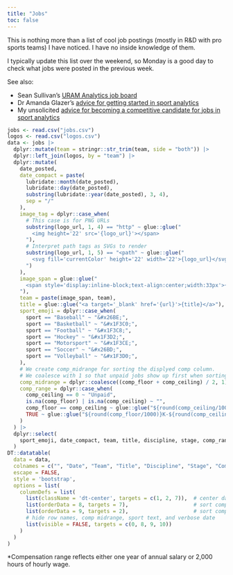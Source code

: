 ```yaml
---
title: "Jobs"
toc: false
---
```


This is nothing more than a list of cool job postings (mostly in R&D with pro sports teams) I have noticed. I have no inside knowledge of them.

I typically update this list over the weekend, so Monday is a good day to check what jobs were posted in the previous week.

See also:

- Sean Sullivan's [URAM Analytics job board](https://www.uramanalytics.com/job-board){target=_blank}
- Dr Amanda Glazer's [advice for getting started in sport analytics](https://www.amandaglazer.com/sports-analytics){target=_blank}
- My unsolicited [advice for becoming a competitive candidate for jobs in sport analytics](advice/index.qmd)

```r
jobs <- read.csv("jobs.csv")
logos <- read.csv("logos.csv")
data <- jobs |>
  dplyr::mutate(team = stringr::str_trim(team, side = "both")) |>
  dplyr::left_join(logos, by = "team") |>
  dplyr::mutate(
    date_posted,
    date_compact = paste(
      lubridate::month(date_posted),
      lubridate::day(date_posted),
      substring(lubridate::year(date_posted), 3, 4),
      sep = "/"
    ),
    image_tag = dplyr::case_when(
      # This case is for PNG URLs
      substring(logo_url, 1, 4) == "http" ~ glue::glue("
        <img height='22' src='{logo_url}'></span>
      "),
      # Interpret path tags as SVGs to render
      substring(logo_url, 1, 5) == "<path" ~ glue::glue("
        <svg fill='currentColor' height='22' width='22'>{logo_url}</svg>
      ")
    ),
    image_span = glue::glue("
      <span style='display:inline-block;text-align:center;width:33px'>{image_tag}</span>
    "),
    team = paste(image_span, team),
    title = glue::glue("<a target='_blank' href='{url}'>{title}</a>"),
    sport_emoji = dplyr::case_when(
      sport == "Baseball" ~ "&#x26BE;",
      sport == "Basketball" ~ "&#x1F3C0;",
      sport == "Football" ~ "&#x1F3C8;",
      sport == "Hockey" ~ "&#x1F3D2;",
      sport == "Motorsport" ~ "&#x1F3CE;",
      sport == "Soccer" ~ "&#x26BD;",
      sport == "Volleyball" ~ "&#x1F3D0;",
    ),
    # We create comp_midrange for sorting the displyed comp column.
    # We coalesce with 1 so that unpaid jobs show up first when sorting on this column ascending.
    comp_midrange = dplyr::coalesce((comp_floor + comp_ceiling) / 2, 1),
    comp_range = dplyr::case_when(
      comp_ceiling == 0 ~ "Unpaid",
      is.na(comp_floor) | is.na(comp_ceiling) ~ "",
      comp_floor == comp_ceiling ~ glue::glue("${round(comp_ceiling/1000)}K"),
      TRUE ~ glue::glue("${round(comp_floor/1000)}K-${round(comp_ceiling/1000)}K")
    )
  ) |>
  dplyr::select(
    sport_emoji, date_compact, team, title, discipline, stage, comp_range, comp_midrange, sport, date_posted
  )
DT::datatable(
  data = data,
  colnames = c("", "Date", "Team", "Title", "Discipline", "Stage", "Comp*", "Comp Midrange", "Sport", "Date Verbose"),
  escape = FALSE,
  style = 'bootstrap',
  options = list(
    columnDefs = list(
      list(className = 'dt-center', targets = c(1, 2, 7)),  # center date and comp range
      list(orderData = 8, targets = 7),                     # sort comp range by midrange
      list(orderData = 9, targets = 2),                     # sort compact date by verbose date
      # hide row names, comp midrange, sport text, and verbose date
      list(visible = FALSE, targets = c(0, 8, 9, 10))       
    )
  )
)
```

*Compensation range reflects either one year of annual salary or 2,000 hours of hourly wage.